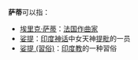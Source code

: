 '''萨蒂'''可以指：
* [[埃里克·萨蒂|埃里克·萨蒂]]：[[法国|法国]][[作曲家|作曲家]]
* [[娑提|娑提]]：[[印度神话|印度神话]]中女天神[[提毗|提毗]]的一员
* [[娑提_(習俗)|娑提 (習俗)]]：[[印度教|印度教]]的一种習俗

{{disambig|S|Cat=二字译名消歧义}}
